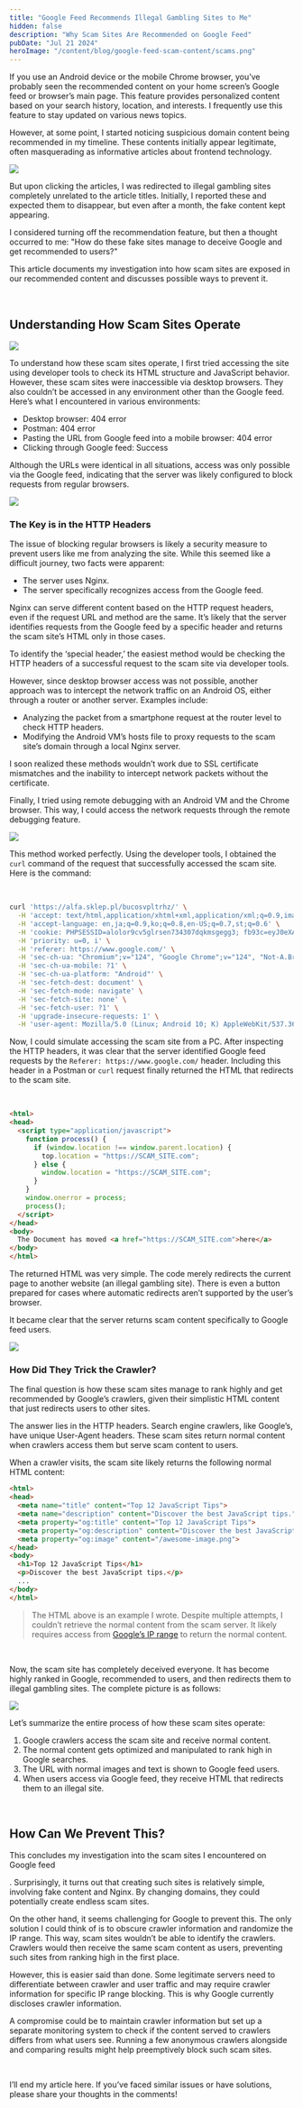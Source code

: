 ```yaml
---
title: "Google Feed Recommends Illegal Gambling Sites to Me"
hidden: false
description: "Why Scam Sites Are Recommended on Google Feed"
pubDate: "Jul 21 2024"
heroImage: "/content/blog/google-feed-scam-content/scams.png"
---
```



If you use an Android device or the mobile Chrome browser, you’ve probably seen the recommended content on your home screen’s Google feed or browser’s main page. This feature provides personalized content based on your search history, location, and interests. I frequently use this feature to stay updated on various news topics.

However, at some point, I started noticing suspicious domain content being recommended in my timeline. These contents initially appear legitimate, often masquerading as informative articles about frontend technology.

<Image src="/content/blog/google-feed-scam-content/scams.png" />

But upon clicking the articles, I was redirected to illegal gambling sites completely unrelated to the article titles. Initially, I reported these and expected them to disappear, but even after a month, the fake content kept appearing.

I considered turning off the recommendation feature, but then a thought occurred to me: "How do these fake sites manage to deceive Google and get recommended to users?"

This article documents my investigation into how scam sites are exposed in our recommended content and discusses possible ways to prevent it.

<br />

## Understanding How Scam Sites Operate

<Image src="/content/blog/google-feed-scam-content/nginx-not-found.png" />

To understand how these scam sites operate, I first tried accessing the site using developer tools to check its HTML structure and JavaScript behavior. However, these scam sites were inaccessible via desktop browsers. They also couldn’t be accessed in any environment other than the Google feed. Here’s what I encountered in various environments:

- Desktop browser: 404 error
- Postman: 404 error
- Pasting the URL from Google feed into a mobile browser: 404 error
- Clicking through Google feed: Success

Although the URLs were identical in all situations, access was only possible via the Google feed, indicating that the server was likely configured to block requests from regular browsers. 

<Image src="/content/blog/google-feed-scam-content/browser.png" />

### The Key is in the HTTP Headers

The issue of blocking regular browsers is likely a security measure to prevent users like me from analyzing the site. While this seemed like a difficult journey, two facts were apparent:

- The server uses Nginx.
- The server specifically recognizes access from the Google feed.

Nginx can serve different content based on the HTTP request headers, even if the request URL and method are the same. It’s likely that the server identifies requests from the Google feed by a specific header and returns the scam site’s HTML only in those cases.

To identify the ‘special header,’ the easiest method would be checking the HTTP headers of a successful request to the scam site via developer tools.

However, since desktop browser access was not possible, another approach was to intercept the network traffic on an Android OS, either through a router or another server. Examples include:

- Analyzing the packet from a smartphone request at the router level to check HTTP headers.
- Modifying the Android VM’s hosts file to proxy requests to the scam site’s domain through a local Nginx server.

I soon realized these methods wouldn’t work due to SSL certificate mismatches and the inability to intercept network packets without the certificate.

Finally, I tried using remote debugging with an Android VM and the Chrome browser. This way, I could access the network requests through the remote debugging feature.

<Image src="/content/blog/google-feed-scam-content/android-emulation.png" />

This method worked perfectly. Using the developer tools, I obtained the `curl` command of the request that successfully accessed the scam site. Here is the command:

<br />

```bash
curl 'https://alfa.sklep.pl/bucosvpltrhz/' \
  -H 'accept: text/html,application/xhtml+xml,application/xml;q=0.9,image/avif,image/webp,image/apng,*/*;q=0.8,application/signed-exchange;v=b3;q=0.7' \
  -H 'accept-language: en,ja;q=0.9,ko;q=0.8,en-US;q=0.7,st;q=0.6' \
  -H 'cookie: PHPSESSID=alolor9cv5glrsen734307dqkmsgegg3; fb93c=eyJ0eXAiOiJKV1QiLCJhbGciOiJIUzI1NiJ9.eyJkYXRhIjoie1wic3RyZWFtc1wiOntcIjUxNFwiOjE3MjE0NzM5MjYsXCIzXCI6MTcyMTQ3MzkyNixcIjUxNVwiOjE3MjE0NzQwNjQsXCIxODRcIjoxNzIxNDc0MDk1fSxcImNhbXBhaWduc1wiOntcIjE5XCI6MTcyMTQ3MzkyNixcIjFcIjoxNzIxNDczOTI2fSxcInRpbWVcIjoxNzIxNDczOTI2fSJ9.ZH6vpMkY0XkaN9vZE30j_6ZQbqk7ZbFnDUyGH6TctVw; _subid=9feaq790q009' \
  -H 'priority: u=0, i' \
  -H 'referer: https://www.google.com/' \
  -H 'sec-ch-ua: "Chromium";v="124", "Google Chrome";v="124", "Not-A.Brand";v="99"' \
  -H 'sec-ch-ua-mobile: ?1' \
  -H 'sec-ch-ua-platform: "Android"' \
  -H 'sec-fetch-dest: document' \
  -H 'sec-fetch-mode: navigate' \
  -H 'sec-fetch-site: none' \
  -H 'sec-fetch-user: ?1' \
  -H 'upgrade-insecure-requests: 1' \
  -H 'user-agent: Mozilla/5.0 (Linux; Android 10; K) AppleWebKit/537.36 (KHTML, like Gecko) Chrome/124.0.0.0 Mobile Safari/537.36'
```

Now, I could simulate accessing the scam site from a PC. After inspecting the HTTP headers, it was clear that the server identified Google feed requests by the `Referer: https://www.google.com/` header. Including this header in a Postman or `curl` request finally returned the HTML that redirects to the scam site.

<br />

```html
<html>
<head>
  <script type="application/javascript">
    function process() {
      if (window.location !== window.parent.location) {
        top.location = "https://SCAM_SITE.com";
      } else {
        window.location = "https://SCAM_SITE.com";
      }
    }
    window.onerror = process;
    process();
  </script>
</head>
<body>
  The Document has moved <a href="https://SCAM_SITE.com">here</a>
</body>
</html>
```

The returned HTML was very simple. The code merely redirects the current page to another website (an illegal gambling site). There is even a button prepared for cases where automatic redirects aren’t supported by the user’s browser.

It became clear that the server returns scam content specifically to Google feed users.

<Image src="/content/blog/google-feed-scam-content/google-feed.png" />

<br />

### How Did They Trick the Crawler?

The final question is how these scam sites manage to rank highly and get recommended by Google’s crawlers, given their simplistic HTML content that just redirects users to other sites.

The answer lies in the HTTP headers. Search engine crawlers, like Google’s, have unique User-Agent headers. These scam sites return normal content when crawlers access them but serve scam content to users.

When a crawler visits, the scam site likely returns the following normal HTML content:

```html
<html>
<head>
  <meta name="title" content="Top 12 JavaScript Tips">
  <meta name="description" content="Discover the best JavaScript tips.">
  <meta property="og:title" content="Top 12 JavaScript Tips">
  <meta property="og:description" content="Discover the best JavaScript tips.">
  <meta property="og:image" content="/awesome-image.png">
</head>
<body>
  <h1>Top 12 JavaScript Tips</h1>
  <p>Discover the best JavaScript tips.</p>
  ...
</body>
</html>
```

> The HTML above is an example I wrote. Despite multiple attempts, I couldn’t retrieve the normal content from the scam server. It likely requires access from [Google’s IP range](https://developers.google.com/search/docs/crawling-indexing/overview-google-crawlers) to return the normal content.

<br />

Now, the scam site has completely deceived everyone. It has become highly ranked in Google, recommended to users, and then redirects them to illegal gambling sites. The complete picture is as follows:

<Image src="/content/blog/google-feed-scam-content/crawler.png" />

Let’s summarize the entire process of how these scam sites operate:

1. Google crawlers access the scam site and receive normal content.
2. The normal content gets optimized and manipulated to rank high in Google searches.
3. The URL with normal images and text is shown to Google feed users.
4. When users access via Google feed, they receive HTML that redirects them to an illegal site.

<br />

## How Can We Prevent This?

This concludes my investigation into the scam sites I encountered on Google feed

. Surprisingly, it turns out that creating such sites is relatively simple, involving fake content and Nginx. By changing domains, they could potentially create endless scam sites.

On the other hand, it seems challenging for Google to prevent this. The only solution I could think of is to obscure crawler information and randomize the IP range. This way, scam sites wouldn’t be able to identify the crawlers. Crawlers would then receive the same scam content as users, preventing such sites from ranking high in the first place.

However, this is easier said than done. Some legitimate servers need to differentiate between crawler and user traffic and may require crawler information for specific IP range blocking. This is why Google currently discloses crawler information.

A compromise could be to maintain crawler information but set up a separate monitoring system to check if the content served to crawlers differs from what users see. Running a few anonymous crawlers alongside and comparing results might help preemptively block such scam sites.

<br />

I’ll end my article here. If you’ve faced similar issues or have solutions, please share your thoughts in the comments!